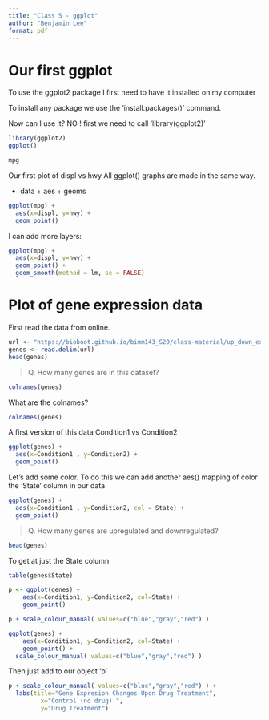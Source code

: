 ```yaml
---
title: "Class 5 - ggplot"
author: "Benjamin Lee"
format: pdf
---
```


# Our first ggplot

To use the ggplot2 package I first need to have it installed on my computer

To install any package we use the 'install.packages()' command.

Now can I use it? NO ! first we need to call 'library(ggplot2)'
```r
library(ggplot2)
ggplot()
```
```r
mpg
```

Our first plot of displ vs hwy 
All ggplot() graphs are made in the same way. 

- data + aes + geoms
```r
ggplot(mpg) +
  aes(x=displ, y=hwy) + 
  geom_point() 
```

I can add more layers: 
```r
ggplot(mpg) +
  aes(x=displ, y=hwy) + 
  geom_point() +
  geom_smooth(method = lm, se = FALSE)
```

# Plot of gene expression data

First read the data from online. 

```r
url <- "https://bioboot.github.io/bimm143_S20/class-material/up_down_expression.txt"
genes <- read.delim(url)
head(genes)
```

>Q. How many genes are in this dataset?

```r
colnames(genes)
```

What are the colnames?
```r
colnames(genes)
```

A first version of this data Condition1 vs Condition2
```r
ggplot(genes) + 
  aes(x=Condition1 , y=Condition2) +
  geom_point()
```

Let's add some color. To do this we can add another aes() mapping of color the 'State' column in our data.
```r
ggplot(genes) + 
  aes(x=Condition1 , y=Condition2, col = State) +
  geom_point()
```

> Q. How many genes are upregulated and downregulated?

```r
head(genes)
```

To get at just the State column
```r
table(genes$State)
```


```r
p <- ggplot(genes) + 
    aes(x=Condition1, y=Condition2, col=State) +
    geom_point() 
```
```r
p + scale_colour_manual( values=c("blue","gray","red") )
```

```r
ggplot(genes) + 
    aes(x=Condition1, y=Condition2, col=State) +
    geom_point() + 
  scale_colour_manual( values=c("blue","gray","red") )
```
Then just add to our object 'p'
```r
p + scale_colour_manual( values=c("blue","gray","red") ) + 
  labs(title="Gene Expresion Changes Upon Drug Treatment",
         x="Control (no drug) ",
         y="Drug Treatment")
```
